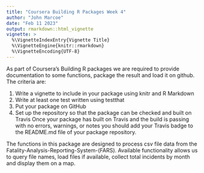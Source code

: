 ```yaml
---
title: "Coursera Building R Packages Week 4"
author: "John Marcoe"
date: "Feb 11 2023"
output: rmarkdown::html_vignette
vignette: >
  %\VignetteIndexEntry{Vignette Title}
  %\VignetteEngine{knitr::rmarkdown}
  %\VignetteEncoding{UTF-8}
---
```


As part of Coursera's Building R packages we are required to provide documentation to some 
functions, package the result and load it on github. The criteria are:

 1. Write a vignette to include in your package using knitr and R Markdown
 2. Write at least one test written using testthat
 3. Put your package on GitHub
 4. Set up the repository so that the package can be checked and built on Travis
Once your package has built on Travis and the build is passing with no errors, warnings, or notes you should add your Travis badge to the README.md file of your package repository.

The functions in this package are designed to process csv file data from the Fatality-Analysis-Reporting-System-(FARS). Available functionality allows us to query file names, load files if available, collect total incidents by month and display them on a map.
